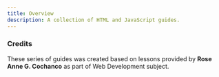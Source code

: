 ```yaml
---
title: Overview
description: A collection of HTML and JavaScript guides.
---
```


<Cards>
  <Card title="HTML" description="A collection of HTML guides" href="/guides/images" />
  <Card title="JavaScript" description="A collection of JavaScript guides" href="/guides/introduction" />
</Cards>

<Callout>

### Credits

These series of guides was created based on lessons provided by **Rose Anne G. Cochanco** as part of Web Development subject.

</Callout>
